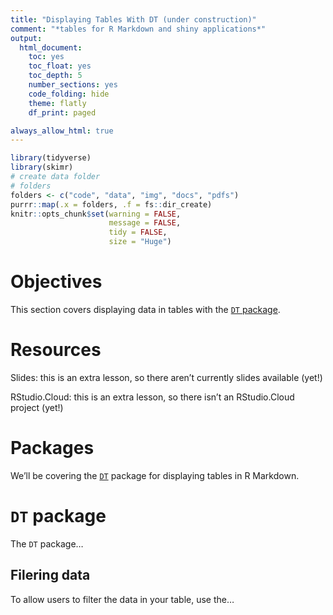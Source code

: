 ```yaml
---
title: "Displaying Tables With DT (under construction)"
comment: "*tables for R Markdown and shiny applications*"
output:
  html_document:
    toc: yes
    toc_float: yes
    toc_depth: 5
    number_sections: yes
    code_folding: hide
    theme: flatly
    df_print: paged

always_allow_html: true
---
```


```r
library(tidyverse)
library(skimr)
# create data folder
# folders
folders <- c("code", "data", "img", "docs", "pdfs")
purrr::map(.x = folders, .f = fs::dir_create)
knitr::opts_chunk$set(warning = FALSE,
                      message = FALSE,
                      tidy = FALSE,
                      size = "Huge")
```

# Objectives

This section covers displaying data in tables with the [`DT` package]().

# Resources

Slides: this is an extra lesson, so there aren't currently slides available (yet!)

RStudio.Cloud: this is an extra lesson, so there isn't an RStudio.Cloud project (yet!)

# Packages

We'll be covering the [`DT`](https://rstudio.github.io/DT/) package for displaying tables in R Markdown.


# `DT` package 

The `DT` package...

## Filering data {.tabset}

To allow users to filter the data in your table, use the...
